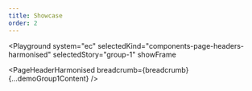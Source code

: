 ```yaml
---
title: Showcase
order: 2
---
```




<Playground
  system="ec"
  selectedKind="components-page-headers-harmonised"
  selectedStory="group-1"
  showFrame
>
  <PageHeaderHarmonised breadcrumb={breadcrumb} {...demoGroup1Content} />
</Playground>
